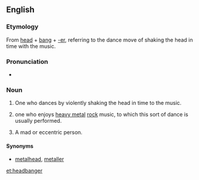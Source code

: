 ==English==
===Etymology===
{{wikipedia|headbanging}}
From [[head]] + [[bang]] + [[-er]], referring to the dance move of shaking the head in time with the music.

===Pronunciation===
*{{audio|en-us-headbanger.ogg|Audio (US)}}

===Noun===
{{en-noun}}
# One who dances by violently shaking the head in time to the music.
# {{by extension}} one who enjoys [[heavy metal]] [[rock]] music, to which this sort of dance is usually performed.
# A mad or eccentric person.

====Synonyms====
* {{sense|heavy metal fan}} [[metalhead]], [[metaller]]

[[et:headbanger]]
